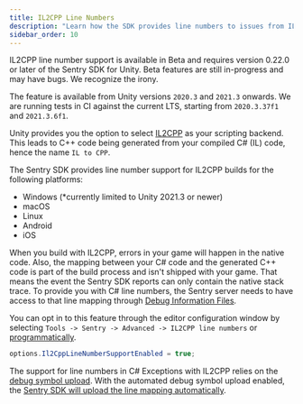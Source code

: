 ```yaml
---
title: IL2CPP Line Numbers
description: "Learn how the SDK provides line numbers to issues from IL2CPP builds."
sidebar_order: 10
---
```


<Note>

IL2CPP line number support is available in Beta and requires version 0.22.0 or later of the Sentry SDK for Unity. Beta features are still in-progress and may have bugs. We recognize the irony.

</Note>

<Note>

The feature is available from Unity versions `2020.3` and `2021.3` onwards. We are running tests in CI against the current LTS, starting from `2020.3.37f1` and `2021.3.6f1`.

</Note>

Unity provides you the option to select [IL2CPP](https://docs.unity3d.com/Manual/IL2CPP.html) as your scripting backend. This leads to C++ code being generated from your compiled C# (IL) code, hence the name `IL to CPP`.

The Sentry SDK provides line number support for IL2CPP builds for the following platforms:

- Windows (*currently limited to Unity 2021.3 or newer)
- macOS
- Linux
- Android
- iOS

When you build with IL2CPP, errors in your game will happen in the native code. Also, the mapping between your C# code and the generated C++ code is part of the build process and isn't shipped with your game. That means the event the Sentry SDK reports can only contain the native stack trace. To provide you with C# line numbers, the Sentry server needs to have access to that line mapping through [Debug Information Files](https://docs.sentry.io/platforms/unity/data-management/debug-files/).

You can opt in to this feature through the editor configuration window by selecting `Tools -> Sentry -> Advanced -> IL2CPP line numbers` or [programmatically](/platforms/unity/configuration/options/#programmatic-configuration).

```csharp
options.Il2CppLineNumberSupportEnabled = true;
```

The support for line numbers in C# Exceptions with IL2CPP relies on the [debug symbol upload](/platforms/unity/configuration/il2cpp/). With the automated debug symbol upload enabled, the [Sentry SDK will upload the line mapping automatically](/platforms/unity/native-support/#debug-symbols).

